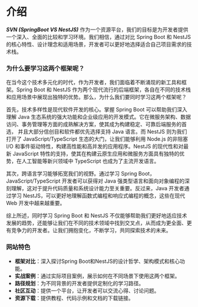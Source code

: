 # 介绍
***SVN (SpringBoot VS NestJS)*** 作为一个资源平台，我们的目标是为开发者提供一个深入、全面的比较和学习环境。我们相信，通过对比 Spring Boot 和 NestJS 的核心特性、设计理念和适用场景，开发者可以更好地选择适合自己项目需求的技术栈。

### 为什么要学习这两个框架呢？

在当今这个技术多元化的时代，作为开发者，我们面临着不断涌现的新工具和框架。Spring Boot 和 NestJS 作为两个现代流行的后端框架，各自在不同的技术栈和应用场景中展现出独特的优势。那么，为什么我们要同时学习这两个框架呢？

首先，技术多样性是现代软件开发的核心。掌握 Spring Boot 可以帮助我们深入理解 Java 生态系统的强大功能和企业级应用的开发模式。它在微服务架构、数据访问、事务管理等方面的成熟解决方案，使其成为构建稳定、可靠后端服务的首选， 并且大部分信创目和软件都优先选择支持 Java 语言。而 NestJS 则为我们打开了 JavaScript/TypeScript 生态的大门，让我们能够利用 Node.js 的非阻塞 I/O 和事件驱动特性，构建高性能和高并发的应用程序。NestJS 的现代性和对最新 JavaScript 特性的支持，使其在构建云原生应用和微服务方面具有独特的优势，在人工智能等新兴领域中 TypeScript 也成为了主流开发语言。

其次，跨语言学习能够拓宽我们的视野。通过学习 Spring Boot，JavaScript/TypeScript 开发者可以获得对 Java 强类型语言和面向对象编程的深刻理解，这对于提升代码质量和系统设计能力至关重要。反过来，Java 开发者通过学习 NestJS，可以更好地理解函数式编程和响应式编程的概念，这些在现代 Web 开发中越来越重要。

综上所述，同时学习 Spring Boot 和 NestJS 不仅能够帮助我们更好地适应技术发展的趋势，还能够让我们在不同的技术领域中找到交叉点，从而成为更全面、更有竞争力的开发者。让我们拥抱变化，不断学习，共同探索技术的未来。

### 网站特色

- **框架对比**：深入探讨Spring Boot和NestJS的设计哲学、架构模式和核心功能。
- **实战案例**：通过实际项目案例，展示如何在不同场景下使用这两个框架。
- **路径规划**：为不同背景的开发者提供定制化的学习路径。
- **社区互动**：提供一个平台，让开发者可以交流心得、讨论问题。
- **资源下载**：提供教程、代码示例和文档的下载链接。